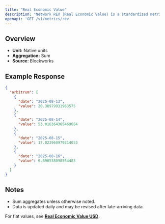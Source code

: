 ```yaml
---
title: "Real Economic Value"
description: "Network REV (Real Economic Value) is a standardized metric that tracks blockchain value accrual generated by user activity. REV consists of both in-protocol transaction fees and out-of-protocol tips that users pay for transaction execution, so it measures the monetary demand to transact onchain."
openapi: 'GET /v1/metrics/rev'
---
```


## Overview

- **Unit:** Native units
- **Aggregation:** Sum
- **Source:** Blockworks

## Example Response

```json
{
  "arbitrum": [
    {
      "date": "2025-08-13",
      "value": 20.38979931963575
    },
    {
      "date": "2025-08-14",
      "value": 53.016364365469684
    },
    {
      "date": "2025-08-15",
      "value": 17.023960979214053
    },
    {
      "date": "2025-08-16",
      "value": 6.690538098554483
    }
  ]
}
```

## Notes
- Sum aggregates unless otherwise noted.
- Data is updated daily and may be revised after late-arriving data.


<Note>For fiat values, see **[Real Economic Value USD](./rev-usd)**.</Note>